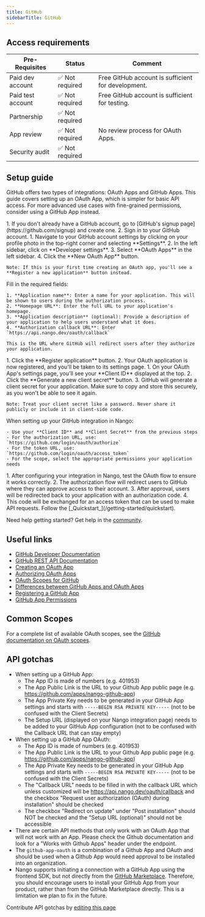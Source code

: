 ```yaml
---
title: GitHub
sidebarTitle: GitHub
---
```



<Overview />
<PreBuiltTooling />
<PreBuiltUseCases />

## Access requirements
| Pre-Requisites | Status | Comment|
| - | - | - |
| Paid dev account | ✅ Not required | Free GitHub account is sufficient for development. |
| Paid test account | ✅ Not required | Free GitHub account is sufficient for testing. |
| Partnership | ✅ Not required | |
| App review | ✅ Not required | No review process for OAuth Apps. |
| Security audit | ✅ Not required | |


## Setup guide

GitHub offers two types of integrations: OAuth Apps and GitHub Apps. This guide covers setting up an OAuth App, which is simpler for basic API access. For more advanced use cases with fine-grained permissions, consider using a GitHub App instead.

<Steps>
  <Step title="Create a GitHub account">
    1. If you don't already have a GitHub account, go to [GitHub's signup page](https://github.com/signup) and create one.
    2. Sign in to your GitHub account.
  </Step>
  
  <Step title="Register a new OAuth application">
    1. Navigate to your GitHub account settings by clicking on your profile photo in the top-right corner and selecting **Settings**.
    2. In the left sidebar, click on **Developer settings**.
    3. Select **OAuth Apps** in the left sidebar.
    4. Click the **New OAuth App** button.
    
    Note: If this is your first time creating an OAuth app, you'll see a **Register a new application** button instead.
  </Step>
  
  <Step title="Configure your OAuth application">
    Fill in the required fields:
    
    1. **Application name**: Enter a name for your application. This will be shown to users during the authorization process.
    2. **Homepage URL**: Enter the full URL to your application's homepage.
    3. **Application description** (optional): Provide a description of your application to help users understand what it does.
    4. **Authorization callback URL**: Enter `https://api.nango.dev/oauth/callback`
    
    This is the URL where GitHub will redirect users after they authorize your application.
  </Step>
  
  <Step title="Register the application">
    1. Click the **Register application** button.
    2. Your OAuth application is now registered, and you'll be taken to its settings page.
  </Step>
  
  <Step title="Generate a client secret">
    1. On your OAuth App's settings page, you'll see your **Client ID** displayed at the top.
    2. Click the **Generate a new client secret** button.
    3. GitHub will generate a client secret for your application. Make sure to copy and store this securely, as you won't be able to see it again.
    
    Note: Treat your client secret like a password. Never share it publicly or include it in client-side code.
  </Step>
  
  <Step title="Configure your integration in Nango">
    When setting up your GitHub integration in Nango:
    
    - Use your **Client ID** and **Client Secret** from the previous steps
    - For the authorization URL, use: `https://github.com/login/oauth/authorize`
    - For the token URL, use: `https://github.com/login/oauth/access_token`
    - For the scope, select the appropriate permissions your application needs
  </Step>
  
  <Step title="Test the OAuth flow">
    1. After configuring your integration in Nango, test the OAuth flow to ensure it works correctly.
    2. The authorization flow will redirect users to GitHub where they can approve access to their account.
    3. After approval, users will be redirected back to your application with an authorization code.
    4. This code will be exchanged for an access token that can be used to make API requests.
  </Step>
  
  <Step title="Next">
    Follow the [_Quickstart_](/getting-started/quickstart).
  </Step>
</Steps>

<Tip>Need help getting started? Get help in the [community](https://nango.dev/slack).</Tip>


## Useful links

-   [GitHub Developer Documentation](https://docs.github.com/en/developers)
-   [GitHub REST API Documentation](https://docs.github.com/en/rest)
-   [Creating an OAuth App](https://docs.github.com/en/apps/oauth-apps/building-oauth-apps/creating-an-oauth-app)
-   [Authorizing OAuth Apps](https://docs.github.com/en/apps/oauth-apps/building-oauth-apps/authorizing-oauth-apps)
-   [OAuth Scopes for GitHub](https://docs.github.com/en/apps/oauth-apps/building-oauth-apps/scopes-for-oauth-apps)
-   [Differences between GitHub Apps and OAuth Apps](https://docs.github.com/en/apps/oauth-apps/building-oauth-apps/differences-between-github-apps-and-oauth-apps)
-   [Registering a GitHub App](https://docs.github.com/en/apps/creating-github-apps/registering-a-github-app/registering-a-github-app)
-   [GitHub App Permissions](https://docs.github.com/en/rest/overview/permissions-required-for-github-apps)

## Common Scopes

For a complete list of available OAuth scopes, see the [GitHub documentation on OAuth scopes](https://docs.github.com/en/apps/oauth-apps/building-oauth-apps/scopes-for-oauth-apps#available-scopes).

## API gotchas

-   When setting up a GitHub App:
    - The App ID is made of numbers (e.g. 401953)
    - The App Public Link is the URL to your Github App public page (e.g. https://github.com/apps/nango-github-app)
    - The App Private Key needs to be generated in your GitHub App settings and starts with `-----BEGIN RSA PRIVATE KEY-----` (not to be confused with the Client Secrets)
    - The Setup URL (displayed on your Nango integration page) needs to be added to your GitHub App configuration (not to be confused with the Callback URL that can stay empty)
-   When setting up a GitHub App OAuth:
    - The App ID is made of numbers (e.g. 401953)
    - The App Public Link is the URL to your Github App public page (e.g. https://github.com/apps/nango-github-app)
    - The App Private Key needs to be generated in your GitHub App settings and starts with `-----BEGIN RSA PRIVATE KEY-----` (not to be confused with the Client Secrets)
    - The "Callback URL" needs to be filled in with the callback URL which unless customized will be https://api.nango.dev/oauth/callback and the checkbox "Request user authorization (OAuth) during installation" should be checked
    - The checkbox "Redirect on update" under "Post installation" should NOT be checked and the "Setup URL (optional)" should not be accessible
-   There are certain API methods that only work with an OAuth App that will not work with an App. Please check the Github documentation and look for a "Works with Github Apps" header under the endpoint.
-   The `github-app-oauth` is a combination of a Github App and OAuth and should be used when a Github App would need approval to be installed into an organization.
-   Nango supports initiating a connection with a GitHub App using the frontend SDK, but not directly from the [GitHub Marketplace](https://github.com/marketplace). Therefore, you should encourage users to install your GitHub App from your product, rather than from the GitHub Marketplace directly. This is a limitation we plan to fix in the future.


<Note>Contribute API gotchas by [editing this page](https://github.com/nangohq/nango/tree/master/docs-v2/integrations/all/github.mdx)</Note>
